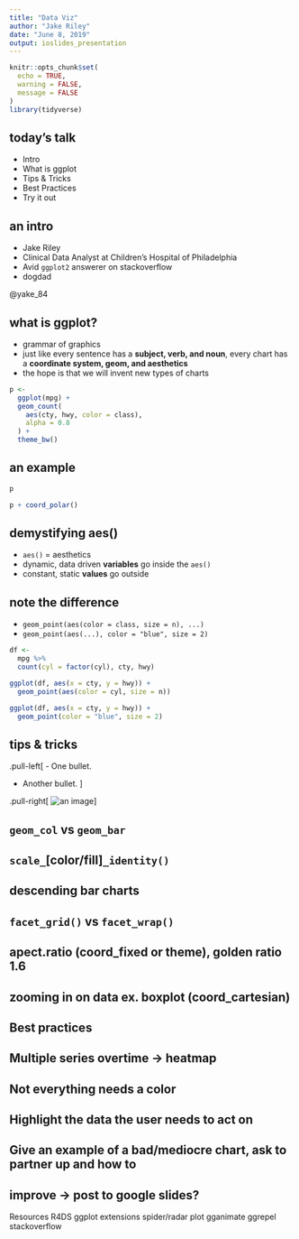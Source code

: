 ```yaml
---
title: "Data Viz"
author: "Jake Riley"
date: "June 8, 2019"
output: ioslides_presentation
---
```


```r
knitr::opts_chunk$set(
  echo = TRUE,
  warning = FALSE,
  message = FALSE
)
library(tidyverse)
```

## today's talk

* Intro
* What is ggplot
* Tips & Tricks
* Best Practices
* Try it out

## an intro

* Jake Riley
* Clinical Data Analyst at Children's Hospital of Philadelphia
* Avid `ggplot2` answerer on stackoverflow
* dogdad

@yake_84


## what is ggplot?
 * grammar of graphics
 * just like every sentence has a **subject, verb, and noun**, every chart has a **coordinate system, geom, and aesthetics**
 * the hope is that we will invent new types of charts
 
```r
p <- 
  ggplot(mpg) + 
  geom_count(
    aes(cty, hwy, color = class), 
    alpha = 0.8
  ) +
  theme_bw()

```
 
 
## an example
```r
p

p + coord_polar()
```

## demystifying aes()

* `aes()` = aesthetics
* dynamic, data driven **variables** go inside the `aes()`
* constant, static **values** go outside

## note the difference
* `geom_point(aes(color = class, size = n), ...)`
* `geom_point(aes(...), color = "blue", size = 2)`

```r
df <-
  mpg %>% 
  count(cyl = factor(cyl), cty, hwy)

ggplot(df, aes(x = cty, y = hwy)) +
  geom_point(aes(color = cyl, size = n))

ggplot(df, aes(x = cty, y = hwy)) +
  geom_point(color = "blue", size = 2)

```


## tips & tricks

.pull-left[
- One bullet.

- Another bullet.
]

.pull-right[
![an image](foo.png)
]

## `geom_col` vs `geom_bar`

## `scale_`[color/fill]`_identity()`

## descending bar charts

## `facet_grid()` vs `facet_wrap()`

## apect.ratio (coord_fixed or theme), golden ratio 1.6

## zooming in on data ex. boxplot (coord_cartesian)


## Best practices

## Multiple series overtime -> heatmap

## Not everything needs a color

## Highlight the data the user needs to act on

## Give an example of a bad/mediocre chart, ask to partner up and how to 
## improve -> post to google slides?

Resources
R4DS
ggplot extensions
spider/radar plot
gganimate
ggrepel
stackoverflow
